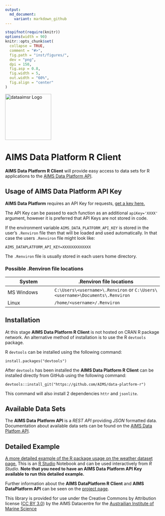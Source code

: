 ```yaml
---
output:
  md_document:
    variant: markdown_github
---
```


<!-- README.md is generated from README.Rmd. Please edit that file -->

```r
stopifnot(require(knitr))
options(width = 90)
knitr::opts_chunk$set(
  collapse = TRUE,
  comment = "#>",
  fig.path = "inst/figures/",
  dev = "png",
  dpi = 150,
  fig.asp = 0.8,
  fig.width = 5,
  out.width = "60%",
  fig.align = "center"
)
```

<img src="inst/figures/logo.png" width = 150 alt="dataaimsr Logo"/>

AIMS Data Platform R Client
==========================

__AIMS Data Platform R Client__ will provide easy access to data sets for R applications to the [AIMS Data Platform API](https://aims.github.io/data-platform).

Usage of AIMS Data Platform API Key
----------------------------------

__AIMS Data Platform__ requires an API Key for requests, [get a key here.](https://aims.github.io/data-platform/key-request)

The API Key can be passed to each function as an additional `apiKey='XXXX'` argument, however it is preferred that API Keys are not stored in code.

If the environment variable `AIMS_DATA_PLATFORM_API_KEY` is stored in the user's `.Renviron` file then that will be loaded and used automatically.  In that case the users `.Renviron` file might look like:

```
AIMS_DATAPLATFORM_API_KEY=XXXXXXXXXXXXX

```
The `.Renviron` file is usually stored in each users home directory.

### Possible .Renviron file locations

System     | .Renviron file locations
-----------|-------------------------
MS Windows | `C:\Users\<username>\.Renviron`  or `C:\Users\<username>\Documents\.Renviron`
Linux      | `/home/<username>/.Renviron`

Installation
------------

At this stage __AIMS Data Platform R Client__ is not hosted on CRAN R package network.
An alternative method of installation is to use the R `devtools` package.

R `devtools` can be installed using the following command:

```
install.packages("devtools")
```

After `devtools` has been installed the __AIMS Data Platform R Client__ can be installed directly
from GitHub using the following command:

```
devtools::install_git("https://github.com/AIMS/data-platform-r")
```

This command will also install 2 dependencies `httr` and `jsonlite`.


Available Data Sets
-------------------

The __AIMS Data Platform API__ is a *REST API* providing *JSON* formatted data.  Documentation about available data sets can be found on the [AIMS Data Platfom API](https://aims.github.io/data-platform).

Detailed Example
----------------

[A more detailed example of the R package usage on the weather dataset page.](10.25845/5c09bf93f315d/example-1.nb.html)  This is an [R Studio](https://www.rstudio.com/) Notebook and can be used interactively from *R Studio*.  __Note that you need to have an AIMS Data Platform API Key available to run this detailed example.__


Further information about the __AIMS DataPlatform R Client__ and __AIMS DataPlatform API__ can be seen on the [project page](https://aims.github.io/data-platform-r).

This library is provided for use under the Creative Commons by Attribution license ([CC BY 3.0](https://creativecommons.org/licenses/by/3.0/au/legalcode)) by the AIMS Datacentre for the [Austrailian Institute of Marine Science](https://www.aims.gov.au)
